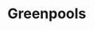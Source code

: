 
# Greenpools
<ProjectDetails
  floatRight
  region="Stormlands"
  house="Unknown"
  type="Village"
  status="Not Started"
  warp="warp not set"
  projectLead=""
  dateStarted="undefined"
  dateCompleted="undefined"
/>
